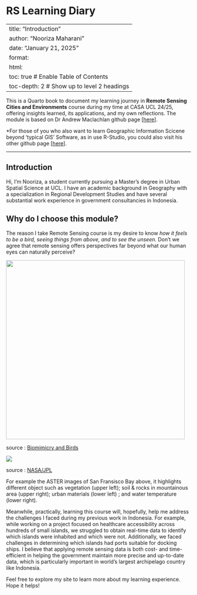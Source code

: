# RS Learning Diary

---
title: "Introduction"
author: "Nooriza Maharani"
date: "January 21, 2025"
format:
  html:
    toc: true    # Enable Table of Contents
    toc-depth: 2 # Show up to level 2 headings
---

This is a Quarto book to document my learning journey in **Remote Sensing Cities and Environments** course during my time at CASA UCL 24/25, offering insights learned, its applications, and my own reflections. The module is based on Dr Andrew Maclachlan github page \[[here](https://andrewmaclachlan.github.io/CASA0023/.)\].

\*For those of you who also want to learn Geographic Information Scicene beyond 'typical GIS' Software, as in use R-Studio, you could also visit his other github page \[[here](https://andrewmaclachlan.github.io/CASA0005repo/index.html)\].

------------------------------------------------------------------------

## Introduction

Hi, I’m Nooriza, a student currently pursuing a Master's degree in Urban Spatial Science at UCL. I have an academic background in Geography with a specialization in Regional Development Studies and have several substantial work experience in government consultancies in Indonesia.

## Why do I choose this module?

The reason I take Remote Sensing course is my desire to know *how it feels to be a bird, seeing things from above, and to see the unseen.* Don't we agree that remote sensing offers perspectives far beyond what our human eyes can naturally perceive?

![](images/clipboard-2217286199.png){fig-align="left" width="487"}

source : [Biomimicry and Birds](https://chirpforbirds.com/nature-advocacy/biomimicry-and-birds/)

[![](images/PIA02605_modest.jpg){fig-align="left"}](https://photojournal.jpl.nasa.gov/jpegMod/PIA02605_modest.jpg)

source : [NASA/JPL](https://photojournal.jpl.nasa.gov/catalog/PIA02605)

For example the ASTER images of San Fransisco Bay above, it highlights different object such as vegetation (upper left); soil & rocks in mountainous area (upper right); urban materials (lower left) ; and water temperature (lower right).

Meanwhile, practically, learning this course will, hopefully, help me address the challenges I faced during my previous work in Indonesia. For example, while working on a project focused on healthcare accessibility across hundreds of small islands, we struggled to obtain real-time data to identify which islands were inhabited and which were not. Additionally, we faced challenges in determining which islands had ports suitable for docking ships. I believe that applying remote sensing data is both cost- and time-efficient in helping the government maintain more precise and up-to-date data, which is particularly important in world's largest archipelago country like Indonesia.

Feel free to explore my site to learn more about my learning experience. Hope it helps!
